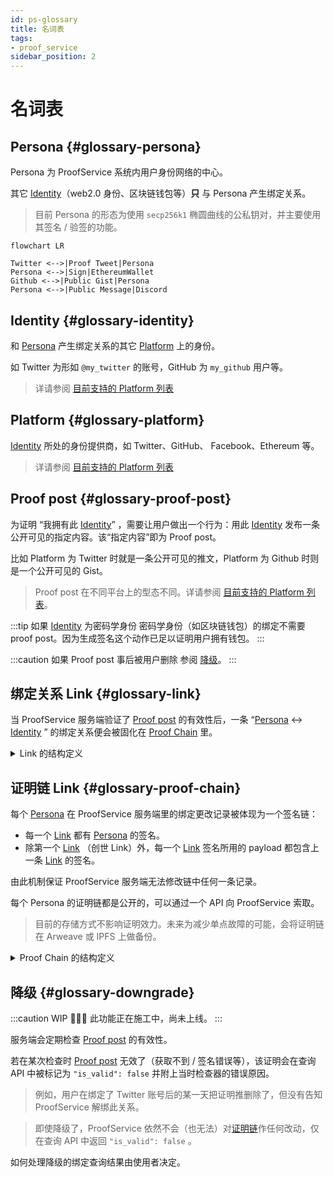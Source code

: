 ```yaml
---
id: ps-glossary
title: 名词表
tags:
- proof_service
sidebar_position: 2
---
```


# 名词表

## Persona {#glossary-persona}

Persona 为 ProofService 系统内用户身份网络的中心。

其它 [Identity](#glossary-identity)（web2.0 身份、区块链钱包等）**只**
与 Persona 产生绑定关系。

> 目前 Persona 的形态为使用 `secp256k1` 椭圆曲线的公私钥对，并主要使用其签名 / 验签的功能。

```mermaid
flowchart LR

Twitter <-->|Proof Tweet|Persona
Persona <-->|Sign|EthereumWallet
Github <-->|Public Gist|Persona
Persona <-->|Public Message|Discord
```

## Identity {#glossary-identity}

和 [Persona](#glossary-persona) 产生绑定关系的其它
[Platform](#glossary-platform) 上的身份。

如 Twitter 为形如 `@my_twitter` 的账号，GitHub 为 `my_github` 用户等。

> 详请参阅 [目前支持的 Platform 列表](ps-platforms-supported)

## Platform {#glossary-platform}

[Identity](#glossary-identity) 所处的身份提供商，如 Twitter、GitHub、
Facebook、Ethereum 等。

> 详请参阅 [目前支持的 Platform 列表](ps-platforms-supported)

## Proof post {#glossary-proof-post}

为证明 “我拥有此 [Identity](#glossary-identity)” ，需要让用户做出一个行为：用此 [Identity](#glossary-identity) 发布一条公开可见的指定内容。该“指定内容”即为 Proof post。

比如 Platform 为 Twitter 时就是一条公开可见的推文，Platform 为 Github 时则是一个公开可见的 Gist。

> Proof post 在不同平台上的型态不同。详请参阅 [目前支持的 Platform 列表](ps-platforms-supported)。

:::tip 如果 [Identity](#glossary-identity) 为密码学身份
密码学身份（如区块链钱包）的绑定不需要 proof post。因为生成签名这个动作已足以证明用户拥有钱包。
:::

:::caution 如果 Proof post 事后被用户删除
参阅 [降级](#glossary-downgrade)。
:::

## 绑定关系 Link {#glossary-link}

当 ProofService 服务端验证了 [Proof post](#glossary-proof-post) 的有效性后，一条 “[Persona](#glossary-persona) <->
[Identity](#glossary-identity) ” 的绑定关系便会被固化在
[Proof Chain](#glossary-proof-chain) 里。

<details>
<summary>Link 的结构定义 </summary>

> 此代码仅作为 Link 概念的感性认知，不代表 ProofService 内部实现或 API 结构。

```typescript title="link.d.ts"
// assert(signature.match(/0x[a-f0-9]{144}/))
// Sample:
// 0x3046022100881328457aa312135c37e1ddf8a129717274ce3f389c176936f5cb44edf04fc4022100be183139154d108ce2e5d6ba16678b0dbeb3b7d70caac2b00b2dad8f81e87790
type Signature = string;

// All available chain modification actions
enum Action {
    Create = "create",
    Delete = "delete",
}

// All supported platforms,
enum Platform {
    Twitter = "twitter",
    Keybase = "keybase",
}

// Each link in the proof chain
interface Link {
    // If this is genesis link, leave it null; else, it equals
    // previous link's signature. Worked as a pointer.
    prev: Signature | null;
    action: Action;
    platform: Platform;
    identity: string;
    // if method === Method.Add, then it must be a string; else, left null
    proof_location: string | null;
    // UNIX timestamp (unit: second)
    created_at: number;
    // An UUID of this link, works as a global identifier.
    uuid: string;
    // Signature of this link made by persona.
    signature: Signature;
}
```

</details>

## 证明链 Link {#glossary-proof-chain}

每个 [Persona](#glossary-persona) 在 ProofService 服务端里的绑定更改记录被体现为一个签名链：

- 每一个 [Link](#glossary-link) 都有 [Persona](#glossary-persona) 的签名。
- 除第一个 [Link](#glossary-link) （创世 Link）外，每一个 [Link](#glossary-link) 签名所用的 payload 都包含上一条 [Link](#glossary-link) 的签名。

由此机制保证 ProofService 服务端无法修改链中任何一条记录。

每个 Persona 的证明链都是公开的，可以通过一个 API 向 ProofService 索取。

> 目前的存储方式不影响证明效力。未来为减少单点故障的可能，会将证明链在 Arweave 或 IPFS 上做备份。

<details>
<summary>Proof Chain 的结构定义</summary>

> 此代码仅作为 Proof Chain 概念的感性认知，不代表 ProofService 内部实现或 API 结构。

```typescript
const VERSION = "1";

// assert(public_key.match(/^0x[a-f0-9]{130}$/))
// Sample:
// 0x0428b73a2b67a88a47edb15bed5c73a199e24287bb12997c54239e9e6815e24a3032a502d58afe3f36a54f2f7606022907f358d0dd58939cffa0a845c5043ce038
type PublicKey = string;

interface Chain {
    version: VERSION;
    persona: {
        public_key: PublicKey,
        curve: "secp256k1",
    };
    // See definition of `Link` above.
    links: Link[];
}
```

</details>


## 降级 {#glossary-downgrade}

:::caution WIP
👷‍♀️👷 此功能正在施工中，尚未上线。
:::

服务端会定期检查 [Proof post](#glossary-proof-post) 的有效性。

若在某次检查时 [Proof post](#glossary-proof-post) 无效了（获取不到 / 签名错误等），该证明会在查询 API 中被标记为 `"is_valid": false` 并附上当时检查器的错误原因。

> 例如，用户在绑定了 Twitter 账号后的某一天把证明推删除了，但没有告知 ProofService 解绑此关系。

> 即使降级了，ProofService 依然不会（也无法）对[证明链](#glossary-proof-chain)作任何改动，仅在查询 API 中返回 `"is_valid": false` 。

如何处理降级的绑定查询结果由使用者决定。
